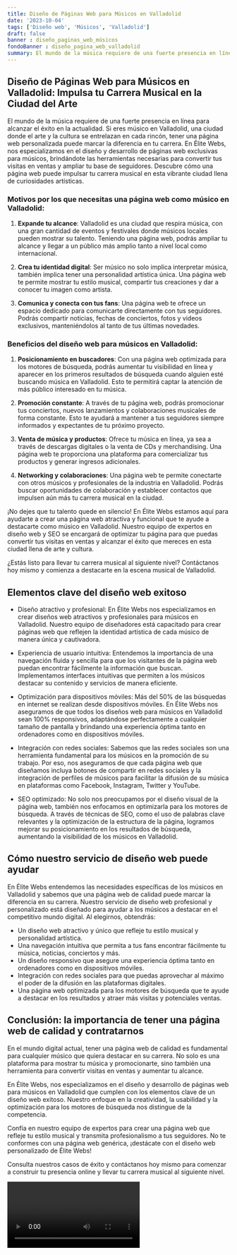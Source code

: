 ```yaml
---
title: Diseño de Páginas Web para Músicos en Valladolid
date: '2023-10-04'
tags: ['Diseño web', 'Músicos', 'Valladolid']
draft: false
banner : diseño_paginas_web_músicos
fondoBanner : diseño_pagina_web_valladolid
summary: El mundo de la música requiere de una fuerte presencia en línea para alcanzar el éxito en la actualidad. Si eres músico en Valladolid, una ciudad donde el arte y la cultura se entrelazan en cada rincón, tener una página web personalizada puede marcar la diferencia en tu carrera. En Élite Webs, nos especializamos en el diseño y desarrollo de páginas web exclusivas para músicos, brindándote las herramientas necesarias para convertir tus visitas en ventas y ampliar tu base de seguidores. Descubre cómo una página web puede impulsar tu carrera musical en esta vibrante ciudad llena de curiosidades artísticas.
---
```


## Diseño de Páginas Web para Músicos en Valladolid: Impulsa tu Carrera Musical en la Ciudad del Arte

El mundo de la música requiere de una fuerte presencia en línea para alcanzar el éxito en la actualidad. Si eres músico en Valladolid, una ciudad donde el arte y la cultura se entrelazan en cada rincón, tener una página web personalizada puede marcar la diferencia en tu carrera. En Élite Webs, nos especializamos en el diseño y desarrollo de páginas web exclusivas para músicos, brindándote las herramientas necesarias para convertir tus visitas en ventas y ampliar tu base de seguidores. Descubre cómo una página web puede impulsar tu carrera musical en esta vibrante ciudad llena de curiosidades artísticas.

### Motivos por los que necesitas una página web como músico en Valladolid:

1. **Expande tu alcance**: Valladolid es una ciudad que respira música, con una gran cantidad de eventos y festivales donde músicos locales pueden mostrar su talento. Teniendo una página web, podrás ampliar tu alcance y llegar a un público más amplio tanto a nivel local como internacional.

2. **Crea tu identidad digital**: Ser músico no solo implica interpretar música, también implica tener una personalidad artística única. Una página web te permite mostrar tu estilo musical, compartir tus creaciones y dar a conocer tu imagen como artista.

3. **Comunica y conecta con tus fans**: Una página web te ofrece un espacio dedicado para comunicarte directamente con tus seguidores. Podrás compartir noticias, fechas de conciertos, fotos y videos exclusivos, manteniéndolos al tanto de tus últimas novedades.

### Beneficios del diseño web para músicos en Valladolid:

1. **Posicionamiento en buscadores**: Con una página web optimizada para los motores de búsqueda, podrás aumentar tu visibilidad en línea y aparecer en los primeros resultados de búsqueda cuando alguien esté buscando música en Valladolid. Esto te permitirá captar la atención de más público interesado en tu música.

2. **Promoción constante**: A través de tu página web, podrás promocionar tus conciertos, nuevos lanzamientos y colaboraciones musicales de forma constante. Esto te ayudará a mantener a tus seguidores siempre informados y expectantes de tu próximo proyecto.

3. **Venta de música y productos**: Ofrece tu música en línea, ya sea a través de descargas digitales o la venta de CDs y merchandising. Una página web te proporciona una plataforma para comercializar tus productos y generar ingresos adicionales.

4. **Networking y colaboraciones**: Una página web te permite conectarte con otros músicos y profesionales de la industria en Valladolid. Podrás buscar oportunidades de colaboración y establecer contactos que impulsen aún más tu carrera musical en la ciudad.

¡No dejes que tu talento quede en silencio! En Élite Webs estamos aquí para ayudarte a crear una página web atractiva y funcional que te ayude a destacarte como músico en Valladolid. Nuestro equipo de expertos en diseño web y SEO se encargará de optimizar tu página para que puedas convertir tus visitas en ventas y alcanzar el éxito que mereces en esta ciudad llena de arte y cultura.

¿Estás listo para llevar tu carrera musical al siguiente nivel? Contáctanos hoy mismo y comienza a destacarte en la escena musical de Valladolid.

<GifSeo />

<Cta />

## Elementos clave del diseño web exitoso

- Diseño atractivo y profesional: En Élite Webs nos especializamos en crear diseños web atractivos y profesionales para músicos en Valladolid. Nuestro equipo de diseñadores está capacitado para crear páginas web que reflejen la identidad artística de cada músico de manera única y cautivadora.

- Experiencia de usuario intuitiva: Entendemos la importancia de una navegación fluida y sencilla para que los visitantes de la página web puedan encontrar fácilmente la información que buscan. Implementamos interfaces intuitivas que permiten a los músicos destacar su contenido y servicios de manera eficiente.

- Optimización para dispositivos móviles: Más del 50% de las búsquedas en internet se realizan desde dispositivos móviles. En Élite Webs nos aseguramos de que todos los diseños web para músicos en Valladolid sean 100% responsivos, adaptándose perfectamente a cualquier tamaño de pantalla y brindando una experiencia óptima tanto en ordenadores como en dispositivos móviles.

- Integración con redes sociales: Sabemos que las redes sociales son una herramienta fundamental para los músicos en la promoción de su trabajo. Por eso, nos aseguramos de que cada página web que diseñamos incluya botones de compartir en redes sociales y la integración de perfiles de músicos para facilitar la difusión de su música en plataformas como Facebook, Instagram, Twitter y YouTube.

- SEO optimizado: No solo nos preocupamos por el diseño visual de la página web, también nos enfocamos en optimizarla para los motores de búsqueda. A través de técnicas de SEO, como el uso de palabras clave relevantes y la optimización de la estructura de la página, logramos mejorar su posicionamiento en los resultados de búsqueda, aumentando la visibilidad de los músicos en Valladolid.

## Cómo nuestro servicio de diseño web puede ayudar

En Élite Webs entendemos las necesidades específicas de los músicos en Valladolid y sabemos que una página web de calidad puede marcar la diferencia en su carrera. Nuestro servicio de diseño web profesional y personalizado está diseñado para ayudar a los músicos a destacar en el competitivo mundo digital. Al elegirnos, obtendrás:

- Un diseño web atractivo y único que refleje tu estilo musical y personalidad artística.
- Una navegación intuitiva que permita a tus fans encontrar fácilmente tu música, noticias, conciertos y más.
- Un diseño responsivo que asegure una experiencia óptima tanto en ordenadores como en dispositivos móviles.
- Integración con redes sociales para que puedas aprovechar al máximo el poder de la difusión en las plataformas digitales.
- Una página web optimizada para los motores de búsqueda que te ayude a destacar en los resultados y atraer más visitas y potenciales ventas.

## Conclusión: la importancia de tener una página web de calidad y contratarnos

En el mundo digital actual, tener una página web de calidad es fundamental para cualquier músico que quiera destacar en su carrera. No solo es una plataforma para mostrar tu música y promocionarte, sino también una herramienta para convertir visitas en ventas y aumentar tu alcance.

En Élite Webs, nos especializamos en el diseño y desarrollo de páginas web para músicos en Valladolid que cumplen con los elementos clave de un diseño web exitoso. Nuestro enfoque en la creatividad, la usabilidad y la optimización para los motores de búsqueda nos distingue de la competencia.

Confía en nuestro equipo de expertos para crear una página web que refleje tu estilo musical y transmita profesionalismo a tus seguidores. No te conformes con una página web genérica, ¡destácate con el diseño web personalizado de Élite Webs!

Consulta nuestros casos de éxito y contáctanos hoy mismo para comenzar a construir tu presencia online y llevar tu carrera musical al siguiente nivel.

<Video />

<CtaBot job='Músicos' city='Valladolid'/>

<Gmaps query='Valladolid+españa+maps' />